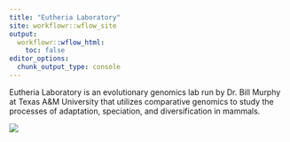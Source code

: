 ```yaml
---
title: "Eutheria Laboratory"
site: workflowr::wflow_site
output:
  workflowr::wflow_html:
    toc: false
editor_options:
  chunk_output_type: console
---
```


Eutheria Laboratory is an evolutionary genomics lab run by Dr. Bill Murphy at Texas A&M University that utilizes comparative genomics to study the processes of adaptation, speciation, and diversification in mammals.

<img src="analysis/MammalianPhylogeny.jpg">

